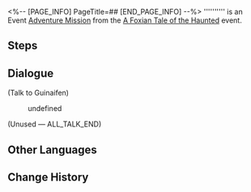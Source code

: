 <%-- [PAGE_INFO]
PageTitle=##
[END_PAGE_INFO] --%>
{{Stub|Dialogue.}}
{{Mission Infobox
|id            = 8015164
|title         = 
|image         = <!--Mission .png-->
|type          = Adventure
|event_name    = A Foxian Tale of the Haunted
|chapter       = Luofu Myths
|requirements  = {{subst:void|<!--Unknown: {"Type":"Manual"}-->}}
|summary       = <!--official mission summary from Fate's Atlas-->
|characters    = Trailblazer
|startLocation = [[The Xianzhou Luofu]] - [[Fyxestroll Garden]]
|world         = The Xianzhou Luofu
|area          = Fyxestroll Garden
|prev          = 
|next          = 
|rewards       = 
}}
'''''''''' is an Event [[Adventure Mission]] from the [[A Foxian Tale of the Haunted]] event.

==Steps==


<!--
==Gameplay Notes==

--><!--
==Trial Character==

-->
==Dialogue==
{{Stub Dialogue}}


;(Talk to Guinaifen)
<!--Unknown TalkSentence: 801516101-->
:{{DIcon|Arrow}} undefined
;(Unused &mdash; ALL_TALK_END)

{{Dialogue End}}

==Other Languages==
{{Other Languages
|en   = 
|zhs  = 
|zht  = 
|ja   = 
|ko   = 
|es   = 
|fr   = 
|ru   = 
|th   = 
|vi   = 
|de   = 
|id   = 
|pt   = 
}}

==Change History==
{{Change History|1.5}}
